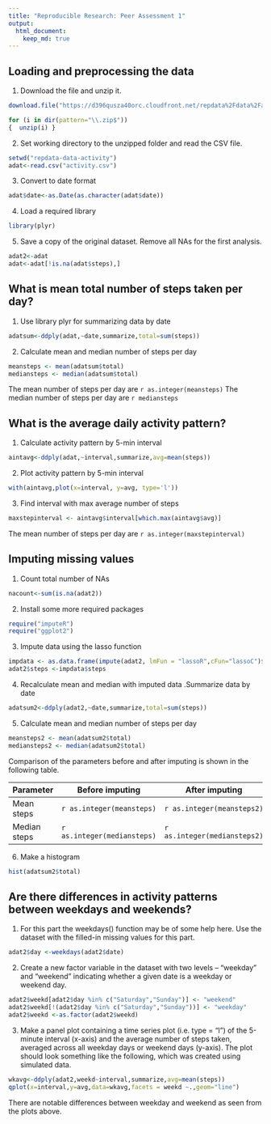 ```yaml
---
title: "Reproducible Research: Peer Assessment 1"
output: 
  html_document:
    keep_md: true
---
```



## Loading and preprocessing the data

1. Download the file and unzip it.

```r

download.file("https://d396qusza40orc.cloudfront.net/repdata%2Fdata%2Factivity.zip",destfile=".\\repdataproj.zip")

for (i in dir(pattern="\\.zip$"))
{  unzip(i) }
```

2. Set working directory to the unzipped folder and read the CSV file. 
```r
setwd("repdata-data-activity")
adat<-read.csv("activity.csv")
```


3. Convert to date format
```r
adat$date<-as.Date(as.character(adat$date))
```

4. Load a required library
```r
library(plyr)
```

5. Save a copy of the original dataset. Remove all NAs for the first analysis.

```r
adat2<-adat
adat<-adat[!is.na(adat$steps),]
```

## What is mean total number of steps taken per day?

1. Use library plyr for summarizing data by date
```r
adatsum<-ddply(adat,~date,summarize,total=sum(steps))
```

2. Calculate mean and median number of steps per day

```r
meansteps <- mean(adatsum$total)
mediansteps <- median(adatsum$total)
```

The mean number of steps per day are `r as.integer(meansteps)`
The median number of steps per day are `r mediansteps`

## What is the average daily activity pattern?

1. Calculate activity pattern by 5-min interval

```r
aintavg<-ddply(adat,~interval,summarize,avg=mean(steps))
```

2. Plot activity pattern by 5-min interval

```r
with(aintavg,plot(x=interval, y=avg, type='l'))
```

3. Find interval with max average number of steps
```r
maxstepinterval <- aintavg$interval[which.max(aintavg$avg)]
```

The mean number of steps per day are `r as.integer(maxstepinterval)`

## Imputing missing values

1. Count total number of NAs
```r
nacount<-sum(is.na(adat2))
```

2. Install some more required packages

```r
require("imputeR")
require("ggplot2")
```

3. Impute data using the lasso function
```r
impdata <- as.data.frame(impute(adat2, lmFun = "lassoR",cFun="lassoC")$imp)
adat2$steps <-impdata$steps
```

4. Recalculate mean and median with imputed data .Summarize data by date
```r
adatsum2<-ddply(adat2,~date,summarize,total=sum(steps))
```

5. Calculate mean and median number of steps per day
```r
meansteps2 <- mean(adatsum2$total)
mediansteps2 <- median(adatsum2$total)
```

Comparison of the parameters before and after imputing is shown in the following table.

Parameter |Before imputing | After imputing
------------|------------------|-----------
Mean steps |  `r as.integer(meansteps)` | `r as.integer(meansteps2)`
Median steps |  `r as.integer(mediansteps)` | `r as.integer(mediansteps2)`


6. Make a histogram
```r
hist(adatsum2$total)
```


## Are there differences in activity patterns between weekdays and weekends?

1. For this part the weekdays() function may be of some help here. Use the dataset with the filled-in missing values for this part.
```r
adat2$day <-weekdays(adat2$date)
```

2. Create a new factor variable in the dataset with two levels -- "weekday" and "weekend" indicating whether a given date is a weekday or weekend day.
```r
adat2$weekd[adat2$day %in% c("Saturday","Sunday")] <- "weekend"
adat2$weekd[!(adat2$day %in% c("Saturday","Sunday"))] <- "weekday"
adat2$weekd <-as.factor(adat2$weekd)
```

3. Make a panel plot containing a time series plot (i.e. type = "l") of the 5-minute interval (x-axis) and the average number of steps taken, averaged across all weekday days or weekend days (y-axis). The plot should look something like the following, which was created using simulated data.

```r
wkavg<-ddply(adat2,weekd~interval,summarize,avg=mean(steps))
qplot(x=interval,y=avg,data=wkavg,facets = weekd ~.,geom="line")
```

There are notable differences between weekday and weekend as seen from the plots above. 
